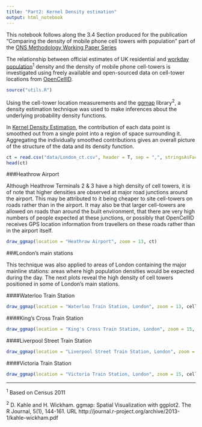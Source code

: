 ```yaml
---
title: "Part2: Kernel Density estimation"
output: html_notebook
---
```


This notebook follows along the 3.4 Section produced for the publication "Comparing the density of mobile phone cell towers with population" part of the [ONS Methodology Working Paper Series]()

The relationship between official estimates of UK residential and [workday population](https://www.ons.gov.uk/peoplepopulationandcommunity/populationandmigration/populationestimates/articles/theworkdaypopulationofenglandandwales/2013-10-31#data)<sup>1</sup> density and the density of mobile phone cell-towers is investigated using freely available and open-sourced data on cell-tower locations from [OpenCellID](https://opencellid.org/).

```r
source("utils.R")
```

Using the cell-tower location measurements and the [ggmap](https://cran.r-project.org/web/packages/ggmap/ggmap.pdf) library<sup>2</sup>, a density estimation technique was used to make inferences about the underlying probability density functions. 

In [Kernel Density Estimation](https://en.wikipedia.org/wiki/Kernel_density_estimation), the contribution of each data point is smoothed out from a single point into a region of space surrounding it. Aggregating the individually smoothed contributions gives an overall picture of the structure of the data and its density function. 

```r
ct = read.csv("data/London_ct.csv", header = T, sep = ",", stringsAsFactors = F)
head(ct)
```


###Heathrow Airport

Although Heathrow Terminals 2 & 3 have a high density of cell towers, it is of note that higher densities are observed at major road junctions around the airport. This may be attributed to it being cheaper to site cell-towers on roads rather than in the airport. It may also be that larger cell-towers are allowed on roads than around the built environment, that there are very high numbers of people expected at these junctions, or possibly that OpenCellID receives GPS location information from travellers on these roads rather than in the airport itself. 

```r
draw_ggmap(location = "Heathrow Airport", zoom = 13, ct)
```

###London’s main stations

This technique was also applied to areas of London containing the major mainline stations: areas where high population densities would be expected during the day. 
The next plots reveal the high density of cell towers positioned in some of London’s main stations.

####Waterloo Train Station
```r
draw_ggmap(location = "Waterloo Train Station, London", zoom = 13, cell_towers)
```

####King's Cross Train Station
```r
draw_ggmap(location = "King's Cross Train Station, London", zoom = 15, cell_towers)
```

####Liverpool Street Train Station
```r
draw_ggmap(location = "Liverpool Street Train Station, London", zoom = 15, cell_towers)
```

####Victoria Train Station
```r
draw_ggmap(location = "Victoria Train Station, London", zoom = 15, cell_towers)
```

---

<sup>1</sup> Based on Census 2011

<sup>2</sup> D. Kahle and H. Wickham. ggmap: Spatial Visualization with ggplot2. The R Journal,
  5(1), 144-161. URL http://journal.r-project.org/archive/2013-1/kahle-wickham.pdf

